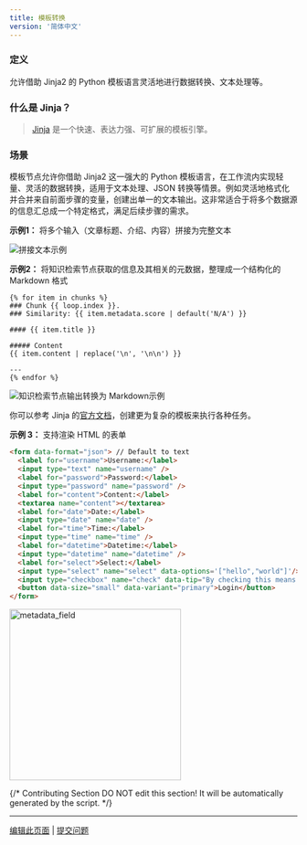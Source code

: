 ```yaml
---
title: 模板转换
version: '简体中文'
---
```


### 定义

允许借助 Jinja2 的 Python 模板语言灵活地进行数据转换、文本处理等。

### 什么是 Jinja？

> [Jinja](https://jinja.palletsprojects.com/en/3.1.x/) 是一个快速、表达力强、可扩展的模板引擎。

### 场景

模板节点允许你借助 Jinja2 这一强大的 Python 模板语言，在工作流内实现轻量、灵活的数据转换，适用于文本处理、JSON 转换等情景。例如灵活地格式化并合并来自前面步骤的变量，创建出单一的文本输出。这非常适合于将多个数据源的信息汇总成一个特定格式，满足后续步骤的需求。

**示例1：** 将多个输入（文章标题、介绍、内容）拼接为完整文本

<Frame caption="拼接文本">
  <img src="https://assets-docs.dify.ai/dify-enterprise-mintlify/zh_CN/guides/workflow/node/549bd41e839ba2689d7ff286f77f7489.png" alt="拼接文本示例" />
</Frame>

**示例2：** 将知识检索节点获取的信息及其相关的元数据，整理成一个结构化的 Markdown 格式

```Plain
{% for item in chunks %}
### Chunk {{ loop.index }}. 
### Similarity: {{ item.metadata.score | default('N/A') }}

#### {{ item.title }}

##### Content
{{ item.content | replace('\n', '\n\n') }}

---
{% endfor %}
```

<Frame caption="知识检索节点输出转换为 Markdown">
  <img src="https://assets-docs.dify.ai/dify-enterprise-mintlify/zh_CN/guides/workflow/node/51f80c553d979e947a9749a9f820b6ab.png" alt="知识检索节点输出转换为 Markdown示例" />
</Frame>

你可以参考 Jinja 的[官方文档](https://jinja.palletsprojects.com/en/3.1.x/templates/)，创建更为复杂的模板来执行各种任务。

**示例 3：** 支持渲染 HTML 的表单
```html
<form data-format="json"> // Default to text
  <label for="username">Username:</label>
  <input type="text" name="username" />
  <label for="password">Password:</label>
  <input type="password" name="password" />
  <label for="content">Content:</label>
  <textarea name="content"></textarea>
  <label for="date">Date:</label>
  <input type="date" name="date" />
  <label for="time">Time:</label>
  <input type="time" name="time" />
  <label for="datetime">Datetime:</label>
  <input type="datetime" name="datetime" />
  <label for="select">Select:</label>
  <input type="select" name="select" data-options='["hello","world"]'/>
  <input type="checkbox" name="check" data-tip="By checking this means you agreed"/>
  <button data-size="small" data-variant="primary">Login</button>
</form>
```

<img
src="https://assets-docs.dify.ai/2025/04/9d24e9cfa3cdde00e4eee15bd4bbea76.png"
width="300"
className="mx-auto"
alt="metadata_field"
/>

{/*
Contributing Section
DO NOT edit this section!
It will be automatically generated by the script.
*/}

---

[编辑此页面](https://github.com/langgenius/dify-docs/edit/main/zh-hans/documentation/pages/nodes/template.mdx) | [提交问题](https://github.com/langgenius/dify-docs/issues/new?template=docs.yml)

